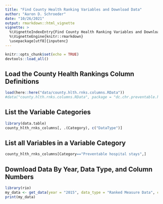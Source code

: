 ```yaml
---
title: "Find County Health Ranking Variables and Download Data"
author: "Aaron D. Schroeder"
date: "10/26/2021"
output: rmarkdown::html_vignette
vignette: >
  %\VignetteIndexEntry{Find County Health Ranking Variables and Download Data}
  %\VignetteEngine{knitr::rmarkdown}
  \usepackage[utf8]{inputenc}
---
```


```r
knitr::opts_chunk$set(echo = TRUE)
devtools::load_all()
```

## Load the County Health Rankings Column Definitions

```r
load(here::here("data/county.hlth.rnks.columns.RData"))
#data("county.hlth.rnks.columns.RData", package = "dc.chr.preventable.hospitalizations")
```

## List the Variable Categories

```r
library(data.table)
county_hlth_rnks_columns[, .(Category), c("DataType")]
```

## List all Variables in a Variable Category

```r
county_hlth_rnks_columns[Category=="Preventable hospital stays",]
```

## Download Data By Year, Data Type, and Column Numbers

```r
library(rio)
my_data <- get_data(year = "2015", data_type = "Ranked Measure Data", columns = c(88, 91))
print(my_data)
```

